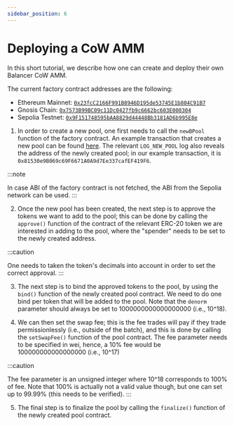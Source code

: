 ```yaml
---
sidebar_position: 6
---
```



# Deploying a CoW AMM
In this short tutorial, we describe how one can create and deploy their own Balancer CoW AMM.

The current factory contract addresses are the following:
- Ethereum Mainnet: [`0x23fcC2166F991B8946D195de53745E1b804C91B7`](https://etherscan.io/address/0x23fcC2166F991B8946D195de53745E1b804C91B7#code)
- Gnosis Chain: [`0x7573B99BC09c11Dc0427fb9c6662bc603E008304`](https://gnosisscan.io/address/0x7573B99BC09c11Dc0427fb9c6662bc603E008304#code)
- Sepolia Testnet: [`0x9F151748595bAA8829d44448Bb3181AD6b995E8e`](https://sepolia.etherscan.io/address/0x9F151748595bAA8829d44448Bb3181AD6b995E8e#code)

1. In order to create a new pool, one first needs to call the `newBPool` function of the factory contract. An example transaction that creates a new pool can be found [here](https://etherscan.io/tx/0x7543a97853827e267ecd3c1309509ac7704e4f85a53fbfacd6060f461d85bad8#eventlog). The relevant `LOG_NEW_POOL` log also reveals the address of the newly created pool; in our example transaction, it is `0x81530e9B069c69F6671A0A9d7Ee337cafEF419F6`.

:::note

In case ABI of the factory contract is not fetched, the ABI from the Sepolia network can be used.
:::

2. Once the new pool has been created, the next step is to approve the tokens we want to add to the pool; this can be done by calling the `approve()` function of the contract of the relevant ERC-20 token we are interested in adding to the pool, where the "spender" needs to be set to the newly created address.

:::caution

One needs to taken the token's decimals into account in order to set the correct approval.
:::


3. The next step is to bind the approved tokens to the pool, by using the `bind()` function of the newly created pool contract. We need to do one bind per token that will be added to the pool. Note that the `denorm` parameter should always be set to 1000000000000000000 (i.e., 10^18).


4. We can then set the swap fee; this is the fee trades will pay if they trade permissionlessly (i.e., outside of the batch), and this is done by calling the `setSwapFee()` function of the pool contract. The fee parameter needs to be specified in wei, hence, a 10% fee would be 100000000000000000 (i.e., 10^17)

:::caution

The fee parameter is an unsigned integer where 10^18 corresponds to 100% of fee. Note that 100% is actually not a valid value though, but one can set up to 99.99% (this needs to be verified).
:::


5. The final step is to finalize the pool by calling the `finalize()` function of the newly created pool contract.
